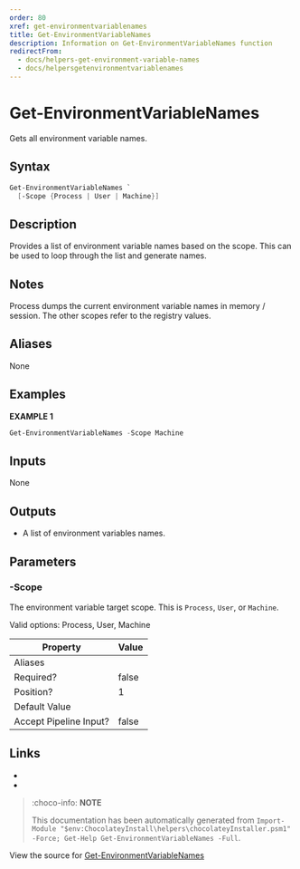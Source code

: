 ---
order: 80
xref: get-environmentvariablenames
title: Get-EnvironmentVariableNames
description: Information on Get-EnvironmentVariableNames function
redirectFrom:
  - docs/helpers-get-environment-variable-names
  - docs/helpersgetenvironmentvariablenames
---

# Get-EnvironmentVariableNames

<!-- This documentation is automatically generated from https://github.com/chocolatey/choco/blob/master/src/chocolatey.resources/helpers/functions/Get-EnvironmentVariableNames.ps1 using https://github.com/chocolatey/choco/blob/master/GenerateDocs.ps1. Contributions are welcome at the original location(s). -->

Gets all environment variable names.

## Syntax

~~~powershell
Get-EnvironmentVariableNames `
  [-Scope {Process | User | Machine}]
~~~

## Description

Provides a list of environment variable names based on the scope. This
can be used to loop through the list and generate names.

## Notes

Process dumps the current environment variable names in memory /
session. The other scopes refer to the registry values.

## Aliases

None

## Examples

 **EXAMPLE 1**

~~~powershell
Get-EnvironmentVariableNames -Scope Machine

~~~ 

## Inputs

None

## Outputs


 * A list of environment variables names.


## Parameters

###  -Scope
The environment variable target scope. This is `Process`, `User`, or
`Machine`.


Valid options: Process, User, Machine

Property               | Value
---------------------- | -----
Aliases                | 
Required?              | false
Position?              | 1
Default Value          | 
Accept Pipeline Input? | false
 


## Links

 * <Xref title="Get-EnvironmentVariable" value="get-environmentvariable" />
 * <Xref title="Set-EnvironmentVariable" value="set-environmentvariable" />


<Xref title="Function Reference" value="powershell-reference" />

> :choco-info: **NOTE**
>
> This documentation has been automatically generated from `Import-Module "$env:ChocolateyInstall\helpers\chocolateyInstaller.psm1" -Force; Get-Help Get-EnvironmentVariableNames -Full`.

View the source for [Get-EnvironmentVariableNames](https://github.com/chocolatey/choco/blob/master/src/chocolatey.resources/helpers/functions/Get-EnvironmentVariableNames.ps1)
